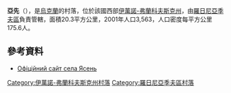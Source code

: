 {{coord|48|44|29|N|24|10|17|E|scale:30000|display=title}}

'''亞先'''（{{lang-uk|Ясень}}），是[[烏克蘭|烏克蘭]]的村落，位於該國西部[[伊萬諾-弗蘭科夫斯克州|伊萬諾-弗蘭科夫斯克州]]，由[[羅日尼亞季夫區|羅日尼亞季夫區]]負責管轄，面積20.3平方公里，2001年人口3,563，人口密度每平方公里175.6人。

==參考資料==
* [https://web.archive.org/web/20161003092635/http://yasen.in.ua/ Офіційний сайт села Ясень]

{{DEFAULTSORT:Ясень}}
[[Category:伊萬諾-弗蘭科夫斯克州村落|Category:伊萬諾-弗蘭科夫斯克州村落]]
[[Category:羅日尼亞季夫區村落|Category:羅日尼亞季夫區村落]]


{{IvanoFrankivsk-geo-stub}}